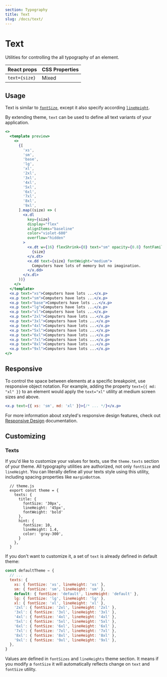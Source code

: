 ```yaml
---
section: Typography
title: Text
slug: /docs/text/
---
```


# Text

Utilities for controlling the all typography of an element.

<carbon-ad />

| React props   | CSS Properties |
| ------------- | -------------- |
| `text={size}` | Mixed          |

## Usage

Text is similar to [`fontSize`](/docs/font-size/), except it also specify according [`lineHeight`](/docs/line-height/).

By extending theme, `text` can be used to define all text variants of your application.

```jsx preview color=violet
<>
  <template preview>
    <>
      {[
        'xs',
        'sm',
        'base',
        'lg',
        'xl',
        '2xl',
        '3xl',
        '4xl',
        '5xl',
        '6xl',
        '7xl',
        '8xl',
        '9xl',
      ].map((size) => (
        <x.dl
          key={size}
          display="flex"
          alignItems="baseline"
          color="violet-600"
          overflow="hidden"
        >
          <x.dt w={16} flexShrink={0} text="sm" opacity={0.8} fontFamily="mono">
            {size}
          </x.dt>
          <x.dd text={size} fontWeight="medium">
            Computers have lots of memory but no imagination.
          </x.dd>
        </x.dl>
      ))}
    </>
  </template>
  <x.p text="xs">Computers have lots ...</x.p>
  <x.p text="sm">Computers have lots ...</x.p>
  <x.p text="base">Computers have lots ...</x.p>
  <x.p text="lg">Computers have lots ...</x.p>
  <x.p text="xl">Computers have lots ...</x.p>
  <x.p text="2xl">Computers have lots ...</x.p>
  <x.p text="3xl">Computers have lots ...</x.p>
  <x.p text="4xl">Computers have lots ...</x.p>
  <x.p text="5xl">Computers have lots ...</x.p>
  <x.p text="6xl">Computers have lots ...</x.p>
  <x.p text="7xl">Computers have lots ...</x.p>
  <x.p text="8xl">Computers have lots ...</x.p>
  <x.p text="9xl">Computers have lots ...</x.p>
</>
```

## Responsive

To control the space between elements at a specific breakpoint, use responsive object notation. For example, adding the property `text={{ md: "xl" }}` to an element would apply the `text="xl"` utility at medium screen sizes and above.

```jsx
<x.p text={{ xs: 'sm', md: 'xl' }}>{/* ... */}</x.p>
```

For more information about xstyled's responsive design features, check out [Responsive Design](/docs/responsive-design/) documentation.

## Customizing

### Texts

If you'd like to customize your values for texts, use the `theme.texts` section of your theme. All typography utilities are authorized, not only `fontSize` and `lineHeight`. You can literally define all your texts style using this utility, including spacing properties like `marginBottom`.

```diffjs
  // theme.js
  export const theme = {
    texts: {
      title: {
        fontSize: '30px',
        lineHeight: '45px',
        fontWeight: 'bold'
      },
      hint: {
        fontSize: 10,
        lineHeight: 1.4,
        color: 'gray-300',
      }
    },
  }
```

If you don't want to customize it, a set of `text` is already defined in default theme:

```js
const defaultTheme = {
  // ...
  texts: {
    xs: { fontSize: 'xs', lineHeight: 'xs' },
    sm: { fontSize: 'sm', lineHeight: 'sm' },
    default: { fontSize: 'default', lineHeight: 'default' },
    lg: { fontSize: 'lg', lineHeight: 'lg' },
    xl: { fontSize: 'xl', lineHeight: 'xl' },
    '2xl': { fontSize: '2xl', lineHeight: '2xl' },
    '3xl': { fontSize: '3xl', lineHeight: '3xl' },
    '4xl': { fontSize: '4xl', lineHeight: '4xl' },
    '5xl': { fontSize: '5xl', lineHeight: '5xl' },
    '6xl': { fontSize: '6xl', lineHeight: '6xl' },
    '7xl': { fontSize: '7xl', lineHeight: '7xl' },
    '8xl': { fontSize: '8xl', lineHeight: '8xl' },
    '9xl': { fontSize: '9xl', lineHeight: '9xl' },
  },
}
```

Values are defined in `fontSizes` and `lineHeights` theme section. It means if you modify a `fontSize` it will automatically reflects change on `text` and `fontSize` utility.
